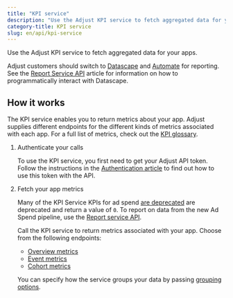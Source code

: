 ```yaml
---
title: "KPI service"
description: "Use the Adjust KPI service to fetch aggregated data for your apps."
category-title: KPI service
slug: en/api/kpi-service
---
```


Use the Adjust KPI service to fetch aggregated data for your apps.

<Callout type="note">

Adjust customers should switch to [Datascape](https://help.adjust.com/en/article/datascape) and [Automate](https://help.adjust.com/en/classic/article/automate-classic) for reporting. See the [Report Service API](/en/api/rs-api) article for information on how to programmatically interact with Datascape.

</Callout>

## How it works

The KPI service enables you to return metrics about your app. Adjust supplies different endpoints for the different kinds of metrics associated with each app. For a full list of metrics, check out the [KPI glossary](https://help.adjust.com/en/article/kpi-glossary).

1. Authenticate your calls

   To use the KPI service, you first need to get your Adjust API token. Follow the instructions in the [Authentication article](/en/api/kpi-service/authentication) to find out how to use this token with the API.

2. Fetch your app metrics

   <Callout type="important">

   Many of the KPI Service KPIs for ad spend [are deprecated](https://help.adjust.com/en/article/cost-aggregation-deprecation) are deprecated and return a value of `0`. To report on data from the new Ad Spend pipeline, use the [Report service API](/en/api/rs-api).

   </Callout>

   Call the KPI service to return metrics associated with your app. Choose from the following endpoints:

   -  [Overview metrics](/en/api/kpi-service/overview-metrics)
   -  [Event metrics](/en/api/kpi-service/event-metrics)
   -  [Cohort metrics](/en/api/kpi-service/cohort-metrics)

   You can specify how the service groups your data by passing [grouping options](https://help.adjust.com/en/article/result-grouping).
